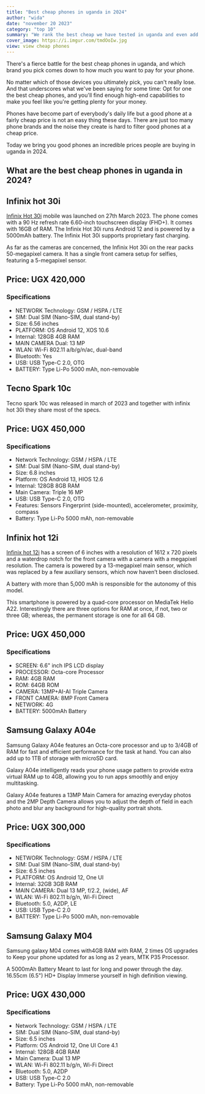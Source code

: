 ```yaml
---
title: "Best cheap phones in uganda in 2024"
author: "wida"
date: "november 20 2023"
category: "top 10"
summary: "We rank the best cheap we have tested in uganda and even add their prices to the list"
cover_image: https://i.imgur.com/tmdOoIw.jpg
view: view cheap phones
---
```


There's a fierce battle for the best cheap phones in uganda, and which brand you pick comes down to how much you want to pay for your phone.

No matter which of those devices you ultimately pick, you can't really lose. And that underscores what we've been saying for some time: Opt for one the best cheap phones, and you'll find enough high-end capabilities to make you feel like you're getting plenty for your money.

Phones have become part of everybody's daily life but a good phone at a fairly cheap price is not an easy thing these days. There are just too many phone brands and the noise they create is hard to filter good phones at a cheap price.

Today we bring you good phones an incredible prices people are buying in uganda in 2024.

## What are the best cheap phones in uganda in 2024?

## Infinix hot 30i

[Infinix Hot 30i](https://www.jospoti.xyz/deal/clozmz9uq0001jl1lch88worc) mobile was launched on 27th March 2023. The phone comes with a 90 Hz refresh rate 6.60-inch touchscreen display (FHD+). It comes with 16GB of RAM. The Infinix Hot 30i runs Android 12 and is powered by a 5000mAh battery. The Infinix Hot 30i supports proprietary fast charging.

As far as the cameras are concerned, the Infinix Hot 30i on the rear packs 50-megapixel camera. It has a single front camera setup for selfies, featuring a 5-megapixel sensor.

## Price: UGX 420,000

### Specifications

- NETWORK Technology: GSM / HSPA / LTE
- SIM: Dual SIM (Nano-SIM, dual stand-by)
- Size: 6.56 inches
- PLATFORM: OS Android 12, XOS 10.6
- Internal: 128GB 4GB RAM
- MAIN CAMERA Dual: 13 MP
- WLAN: Wi-Fi 802.11 a/b/g/n/ac, dual-band
- Bluetooth: Yes
- USB: USB Type-C 2.0, OTG
- BATTERY: Type Li-Po 5000 mAh, non-removable

## Tecno Spark 10c

Tecno spark 10c was released in march of 2023 and together with infinix hot 30i they share most of the specs.

## Price: UGX 450,000

### Specifications

- Network Technology: GSM / HSPA / LTE
- SIM: Dual SIM (Nano-SIM, dual stand-by)
- Size: 6.8 inches
- Platform: OS Android 13, HIOS 12.6
- Internal: 128GB 8GB RAM
- Main Camera: Triple 16 MP
- USB: USB Type-C 2.0, OTG
- Features: Sensors Fingerprint (side-mounted), accelerometer, proximity, compass
- Battery: Type Li-Po 5000 mAh, non-removable

## Infinix hot 12i

[Infinix hot 12i](https://www.jospoti.xyz/deal/clowrobu20001kw1klhesweog) has a screen of 6 inches with a resolution of 1612 x 720 pixels and a waterdrop notch for the front camera with a camera with a megapixel resolution. The camera is powered by a 13-megapixel main sensor, which was replaced by a few auxiliary sensors, which now haven’t been disclosed.

A battery with more than 5,000 mAh is responsible for the autonomy of this model.

This smartphone is powered by a quad-core processor on MediaTek Helio A22. Interestingly there are three options for RAM at once, if not, two or three GB; whereas, the permanent storage is one for all 64 GB.

## Price: UGX 450,000

### Specifications

- SCREEN: 6.6" inch IPS LCD display
- PROCESSOR: Octa-core Processor
- RAM: 4GB RAM
- ROM: 64GB ROM
- CAMERA: 13MP+AI-AI Triple Camera
- FRONT CAMERA: 8MP Front Camera
- NETWORK: 4G
- BATTERY: 5000mAh Battery

## Samsung Galaxy A04e

Samsung Galaxy A04e features an Octa-core processor and up to 3/4GB of RAM for fast and efficient performance for the task at hand. You can also add up to 1TB of storage with microSD card.

Galaxy A04e intelligently reads your phone usage pattern to provide extra virtual RAM up to 4GB, allowing you to run apps smoothly and enjoy multitasking.

Galaxy A04e features a 13MP Main Camera for amazing everyday photos and the 2MP Depth Camera allows you to adjust the depth of field in each photo and blur any background for high-quality portrait shots.

## Price: UGX 300,000

### Specifications

- NETWORK Technology: GSM / HSPA / LTE
- SIM: Dual SIM (Nano-SIM, dual stand-by)
- Size: 6.5 inches
- PLATFORM: OS Android 12, One UI
- Internal: 32GB 3GB RAM
- MAIN CAMERA: Dual 13 MP, f/2.2, (wide), AF
- WLAN: Wi-Fi 802.11 b/g/n, Wi-Fi Direct
- Bluetooth: 5.0, A2DP, LE
- USB: USB Type-C 2.0
- BATTERY: Type Li-Po 5000 mAh, non-removable

## Samsung Galaxy M04

Samsung galaxy M04 comes with4GB RAM with RAM, 2 times OS upgrades to Keep your phone updated for as long as 2 years, MTK P35 Processor.

A 5000mAh Battery Meant to last for long and power through the day. 16.55cm (6.5") HD+ Display Immerse yourself in high definition viewing.

## Price: UGX 430,000

### Specifications

- Network Technology: GSM / HSPA / LTE
- SIM: Dual SIM (Nano-SIM, dual stand-by)
- Size: 6.5 inches
- Platform: OS Android 12, One UI Core 4.1
- Internal: 128GB 4GB RAM
- Main Camera: Dual 13 MP
- WLAN: Wi-Fi 802.11 b/g/n, Wi-Fi Direct
- Bluetooth: 5.0, A2DP
- USB: USB Type-C 2.0
- Battery: Type Li-Po 5000 mAh, non-removable
